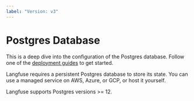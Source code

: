 ```yaml
---
label: "Version: v3"
---
```


# Postgres Database

<Callout type="info">

This is a deep dive into the configuration of the Postgres database. Follow one of the [deployment guides](/self-hosting#deployment-options) to get started.

</Callout>

Langfuse requires a persistent Postgres database to store its state.
You can use a managed service on AWS, Azure, or GCP, or host it yourself.

Langfuse supports Postgres versions >= 12.
